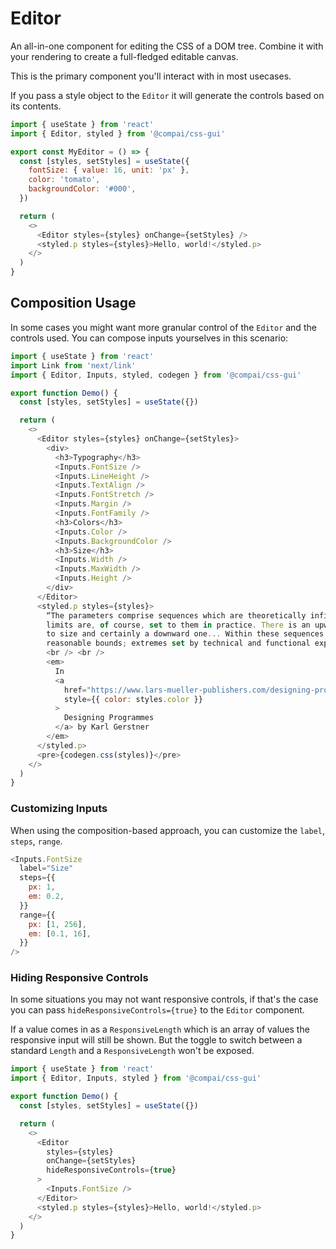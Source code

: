
<Container>

# Editor

<FirstParagraph>
  An all-in-one component for editing the CSS of a DOM tree. Combine it with
  your rendering to create a full-fledged editable canvas.
</FirstParagraph>

This is the primary component you'll interact with in most usecases.

If you pass a style object to the `Editor` it will generate the controls based
on its contents.

```js
import { useState } from 'react'
import { Editor, styled } from '@compai/css-gui'

export const MyEditor = () => {
  const [styles, setStyles] = useState({
    fontSize: { value: 16, unit: 'px' },
    color: 'tomato',
    backgroundColor: '#000',
  })

  return (
    <>
      <Editor styles={styles} onChange={setStyles} />
      <styled.p styles={styles}>Hello, world!</styled.p>
    </>
  )
}
```

## Composition Usage

In some cases you might want more granular control of the `Editor` and the controls
used. You can compose inputs yourselves in this scenario:

```js
import { useState } from 'react'
import Link from 'next/link'
import { Editor, Inputs, styled, codegen } from '@compai/css-gui'

export function Demo() {
  const [styles, setStyles] = useState({})

  return (
    <>
      <Editor styles={styles} onChange={setStyles}>
        <div>
          <h3>Typography</h3>
          <Inputs.FontSize />
          <Inputs.LineHeight />
          <Inputs.TextAlign />
          <Inputs.FontStretch />
          <Inputs.Margin />
          <Inputs.FontFamily />
          <h3>Colors</h3>
          <Inputs.Color />
          <Inputs.BackgroundColor />
          <h3>Size</h3>
          <Inputs.Width />
          <Inputs.MaxWidth />
          <Inputs.Height />
        </div>
      </Editor>
      <styled.p styles={styles}>
        “The parameters comprise sequences which are theoretically infinite but
        limits are, of course, set to them in practice. There is an upward limit
        to size and certainly a downward one... Within these sequences there are
        reasonable bounds; extremes set by technical and functional experience”
        <br /> <br />
        <em>
          In
          <a
            href="https://www.lars-mueller-publishers.com/designing-programmes-0"
            style={{ color: styles.color }}
          >
            Designing Programmes
          </a> by Karl Gerstner
        </em>
      </styled.p>
      <pre>{codegen.css(styles)}</pre>
    </>
  )
}
```

### Customizing Inputs

When using the composition-based approach, you can customize the `label`, `steps`, `range`.

```js
<Inputs.FontSize
  label="Size"
  steps={{
    px: 1,
    em: 0.2,
  }}
  range={{
    px: [1, 256],
    em: [0.1, 16],
  }}
/>
```

### Hiding Responsive Controls

In some situations you may not want responsive controls, if that's the
case you can pass `hideResponsiveControls={true}` to the `Editor`
component.

If a value comes in as a `ResponsiveLength` which is an array of values
the responsive input will still be shown. But the toggle to switch between
a standard `Length` and a `ResponsiveLength` won't be exposed.

```js
import { useState } from 'react'
import { Editor, Inputs, styled } from '@compai/css-gui'

export function Demo() {
  const [styles, setStyles] = useState({})

  return (
    <>
      <Editor
        styles={styles}
        onChange={setStyles}
        hideResponsiveControls={true}
      >
        <Inputs.FontSize />
      </Editor>
      <styled.p styles={styles}>Hello, world!</styled.p>
    </>
  )
}
```

</Container>
